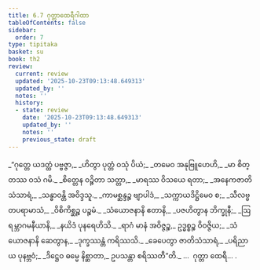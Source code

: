 ```yaml
---
title: 6.7 ဂုတ္တာထေရီဂါထာ
tableOfContents: false
sidebar:
  order: 7
type: tipitaka
basket: su
book: th2
review:
  current: review
  updated: '2025-10-23T09:13:48.649313'
  updated_by: ''
  notes: ''
  history:
  - state: review
    date: '2025-10-23T09:13:48.649313'
    updated_by: ''
    notes: ''
    previous_state: draft
---
```



<ReviewStatus review={frontmatter.review} showDetails={true} />

<HypothesisAnnotation frontmatter={frontmatter} />

<DynamicBreadcrumb />

<Division number="163" book="th2" e="ch" v="19" p="397">

<Paragraph number="224" type="verses" book="th2">
_“ဂုတ္တေ ယဒတ္ထံ ပဗ္ဗဇ္ဇာ,_  
_ဟိတွာ ပုတ္တံ ဝသုံ ပိယံ;_  
_တမေဝ အနုဗြူဟေဟိ,_  
_မာ စိတ္တဿ ဝသံ ဂမိ._  

</Paragraph>

</Division>
<Division number="164" book="th2" e="ch" v="19" p="397">

<Paragraph number="225" type="verses" book="th2">
_စိတ္တေန ဝဉ္စိတာ သတ္တာ,_  
_မာရဿ ဝိသယေ ရတာ;_  
_အနေကဇာတိသံသာရံ,_  
_သန္ဓာဝန္တိ အဝိဒ္ဒသူ._  

</Paragraph>

</Division>
<Division number="165" book="th2" e="ch" v="19" p="397">

<Paragraph number="226" type="verses" book="th2">
_ကာမစ္ဆန္ဒဉ္စ ဗျာပါဒံ,_  
_သက္ကာယဒိဋ္ဌိမေဝ စ;_  
_သီလဗ္ဗတပရာမာသံ,_  
_ဝိစိကိစ္ဆဉ္စ ပဉ္စမံ._  

</Paragraph>

</Division>
<Division number="166" book="th2" e="ch" v="19" p="397">

<Paragraph number="227" type="verses" book="th2">
_သံယောဇနာနိ ဧတာနိ,_  
_ပဇဟိတွာန ဘိက္ခုနီ;_  
_ဩရမ္ဘာဂမနီယာနိ,_  
_နယိဒံ ပုနရေဟိသိ._  

</Paragraph>

</Division>
<Division number="167" book="th2" e="ch" v="19" p="397">

<Paragraph number="228" type="verses" book="th2">
_ရာဂံ မာနံ အဝိဇ္ဇဉ္စ,_  
ဥဒ္ဓစ္စဉ္စ ဝိဝဇ္ဇိယ;_  
_သံယောဇနာနိ ဆေတွာန,_  
_ဒုက္ခဿန္တံ ကရိဿသိ._  

</Paragraph>

</Division>
<Division number="168" book="th2" e="ch" v="19" p="397">

<Paragraph number="229" type="verses" book="th2">
_ခေပေတွာ ဇာတိသံသာရံ,_  
_ပရိညာယ ပုနဗ္ဘဝံ;_  
_ဒိဋ္ဌေဝ ဓမ္မေ နိစ္ဆာတာ,_  
ဥပသန္တာ စရိဿတီ”တိ._  


</Paragraph>
</Division>

<Paragraph number="230" type="center" book="th2">
…  ဂုတ္တာ ထေရီ… .
</Paragraph>